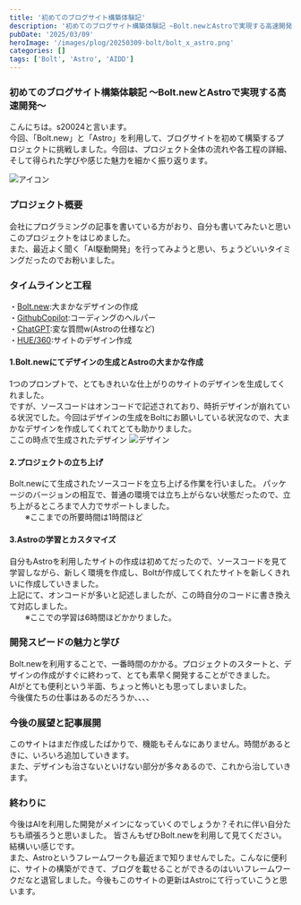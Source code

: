 ```yaml
---
title: '初めてのブログサイト構築体験記'
description: '初めてのブログサイト構築体験記 ~Bolt.newとAstroで実現する高速開発~'
pubDate: '2025/03/09'
heroImage: '/images/plog/20250309-bolt/bolt_x_astro.png'
categories: []
tags: ['Bolt', 'Astro', 'AIDD']
---
```


### 初めてのブログサイト構築体験記 ～Bolt.newとAstroで実現する高速開発～

こんにちは。s20024と言います。  
今回、「Bolt.new」と「Astro」を利用して、ブログサイトを初めて構築するプロジェクトに挑戦しました。今回は、プロジェクト全体の流れや各工程の詳細、そして得られた学びや感じた魅力を細かく振り返ります。

![アイコン](/images/plog/20250309-bolt/bolt_x_astro.png)

### プロジェクト概要

会社にプログラミングの記事を書いている方がおり、自分も書いてみたいと思いこのプロジェクトをはじめました。  
また、最近よく聞く「AI駆動開発」を行ってみようと思い、ちょうどいいタイミングだったのでお粉いました。

### タイムラインと工程

・[Bolt.new](https://bolt.new/):大まかなデザインの作成  
・[GithubCopilot](https://github.com/features/copilot):コーディングのヘルパー  
・[ChatGPT](https://chatgpt.com/):変な質問w(Astroの仕様など)  
・[HUE/360](https://hue360.herokuapp.com/):サイトのデザイン作成

#### 1.Bolt.newにてデザインの生成とAstroの大まかな作成

1つのプロンプトで、とてもきれいな仕上がりのサイトのデザインを生成してくれました。  
ですが、ソースコードはオンコードで記述されており、時折デザインが崩れている状況でした。今回はデザインの生成をBoltにお願いしている状況なので、大まかなデザインを作成してくれてとても助かりました。  
ここの時点で生成されたデザイン
![デザイン](/images/plog/20250309-bolt/proto.png)

#### 2.プロジェクトの立ち上げ

Bolt.newにて生成されたソースコードを立ち上げる作業を行いました。
パッケージのバージョンの相互で、普通の環境では立ち上がらない状態だったので、立ち上がるところまで人力でサポートしました。  
　　※ここまでの所要時間は1時間ほど

#### 3.Astroの学習とカスタマイズ

自分もAstroを利用したサイトの作成は初めてだったので、ソースコードを見て学習しながら、新しく環境を作成し、Boltが作成してくれたサイトを新しくきれいに作成していきました。  
上記にて、オンコードが多いと記述しましたが、この時自分のコードに書き換えて対応しました。  
　　※ここでの学習は6時間ほどかかりました。

### 開発スピードの魅力と学び

Bolt.newを利用することで、一番時間のかかる。プロジェクトのスタートと、デザインの作成がすぐに終わって、とても素早く開発することができました。  
AIがとても便利という半面、ちょっと怖いとも思ってしまいました。  
今後僕たちの仕事はあるのだろうか、、、、

### 今後の展望と記事展開

このサイトはまだ作成したばかりで、機能もそんなにありません。時間があるときに、いろいろ追加していきます。  
また、デザインも治さないといけない部分が多々あるので、これから治していきます。

### 終わりに

今後はAIを利用した開発がメインになっていくのでしょうか？それに伴い自分たちも頑張ろうと思いました。
皆さんもぜひBolt.newを利用して見てください。結構いい感じです。  
また、Astroというフレームワークも最近まで知りませんでした。こんなに便利に、サイトの構築ができて、ブログを載せることができるのはいいフレームワークだなと退官しました。今後もこのサイトの更新はAstroにて行っていこうと思います。
